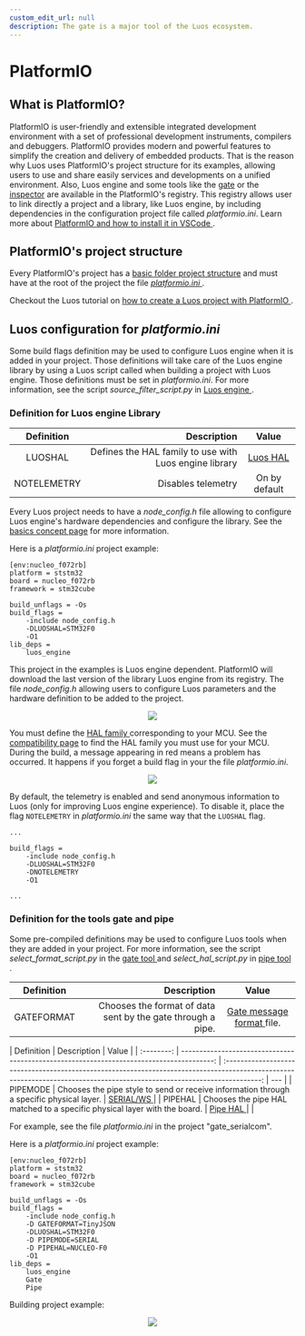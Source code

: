 ```yaml
---
custom_edit_url: null
description: The gate is a major tool of the Luos ecosystem.
---
```



# PlatformIO

## What is PlatformIO?

PlatformIO is user-friendly and extensible integrated development environment with a set of professional development instruments, compilers and debuggers. PlatformIO provides modern and powerful features to simplify the creation and delivery of embedded products.
That is the reason why Luos uses PlatformIO's project structure for its examples, allowing users to use and share easily services and developments on a unified environment. Also, Luos engine and some tools like the [gate](/docs/tools/gate) or the [inspector](/docs/tools/inspector) are available in the PlatformIO's registry. This registry allows user to link directly a project and a library, like Luos engine, by including dependencies in the configuration project file called _platformio.ini_.
Learn more about <a href="https://platformio.org" target="_blank">PlatformIO and how to install it in VSCode <IconExternalLink width="10"/></a>.

## PlatformIO's project structure

Every PlatformIO's project has a <a href="https://docs.platformio.org/en/latest/projectconf/section_platformio.html#directory-options" target="_blank">basic folder project structure<IconExternalLink width="10"/></a> and must have at the root of the project the file <a href="https://docs.platformio.org/en/latest/projectconf/section_platformio.html#generic-options" target="_blank">_platformio.ini_ <IconExternalLink width="10"/></a>.

Checkout the Luos tutorial on <a href="https://www.luos.io/tutorials/pio" target="_blank">how to create a Luos project with PlatformIO <IconExternalLink width="10"/></a>.

## Luos configuration for _platformio.ini_

Some build flags definition may be used to configure Luos engine when it is added in your project. Those definitions will take care of the Luos engine library by using a Luos script called when building a project with Luos engine. Those definitions must be set in _platformio.ini_.
For more information, see the script _source_filter_script.py_ in <a href="https://github.com/Luos-io/luos_engine" target="_blank" rel="external nofollow">Luos engine <IconExternalLink width="10"/></a>.

### Definition for Luos engine Library

| Definition  |                                            Description |                                                                           Value                                                                            |
| :---------: | -----------------------------------------------------: | :--------------------------------------------------------------------------------------------------------------------------------------------------------: |
|   LUOSHAL   | Defines the HAL family to use with Luos engine library | <a href="https://github.com/Luos-io/luos_engine/tree/main/engine/HAL" target="_blank" rel="external nofollow"> Luos HAL <IconExternalLink width="10"/></a> |
| NOTELEMETRY |                                     Disables telemetry |                                                                       On by default                                                                        |

Every Luos project needs to have a _node_config.h_ file allowing to configure Luos engine's hardware dependencies and configure the library. See the [basics concept page](/docs/luos-technology/basics/orga) for more information.

Here is a _platformio.ini_ project example:

```AsciiDoc
[env:nucleo_f072rb]
platform = ststm32
board = nucleo_f072rb
framework = stm32cube

build_unflags = -Os
build_flags =
    -include node_config.h
    -DLUOSHAL=STM32F0
    -O1
lib_deps =
    luos_engine
```

This project in the examples is Luos engine dependent. PlatformIO will download the last version of the library Luos engine from its registry. The file _node_config.h_ allowing users to configure Luos parameters and the hardware definition to be added to the project.

<div align="center">
  <Image src="/img/telemetry.svg" darkSrc="/img/telemetry.svg" />
</div>

You must define the <a href="https://github.com/Luos-io/luos_engine/tree/main/engine/HAL" target="_blank" rel="external nofollow">HAL family <IconExternalLink width="10"/></a> corresponding to your MCU. See the [compatibility page](/docs/compatibility/mcu_demoboard) to find the HAL family you must use for your MCU. During the build, a message appearing in red means a problem has occurred. It happens if you forget a build flag in your the file _platformio.ini_.

<div align="center">
  <Image src="/img/telemetry-1.png" darkSrc="/img/telemetry-1.png" />
</div>

By default, the telemetry is enabled and send anonymous information to Luos (only for improving Luos engine experience). To disable it, place the flag `NOTELEMETRY` in _platformio.ini_ the same way that the `LUOSHAL` flag.

```AsciiDoc
...

build_flags =
    -include node_config.h
    -DLUOSHAL=STM32F0
    -DNOTELEMETRY
    -O1

...
```

### Definition for the tools gate and pipe

Some pre-compiled definitions may be used to configure Luos tools when they are added in your project.
For more information, see the script _select_format_script.py_ in the <a href="https://github.com/Luos-io/luos_engine/tree/main/tool_services/gate" target="_blank" rel="external nofollow">gate tool <IconExternalLink width="10"/></a> and _select_hal_script.py_ in <a href="https://github.com/Luos-io/luos_engine/tree/main/tool_services/pipe" target="_blank" rel="external nofollow">pipe tool <IconExternalLink width="10"/></a>.

| Definition |                                                 Description |                                                                                       Value                                                                                        |
| :--------: | ----------------------------------------------------------: | :--------------------------------------------------------------------------------------------------------------------------------------------------------------------------------: |
| GATEFORMAT | Chooses the format of data sent by the gate through a pipe. | <a href="https://github.com/Luos-io/luos_engine/tree/main/tool_services/gate" target="_blank" rel="external nofollow">Gate message format <IconExternalLink width="10"/></a> file. |

| Definition |                                                                              Description |                                                                                  Value                                                                                   |
| :--------: | ---------------------------------------------------------------------------------------: | :----------------------------------------------------------------------------------------------------------------------------------------------------------------------: | --- |
|  PIPEMODE  | Chooses the pipe style to send or receive information through a specific physical layer. |    <a href="https://github.com/Luos-io/luos_engine/tree/main/tool_services/pipe" target="_blank" rel="external nofollow">SERIAL/WS <IconExternalLink width="10"/></a>    |
|  PIPEHAL   |                Chooses the pipe HAL matched to a specific physical layer with the board. | <a href="https://github.com/Luos-io/luos_engine/tree/main/tool_services/pipe/SERIAL" target="_blank" rel="external nofollow">Pipe HAL <IconExternalLink width="10"/></a> |     |

For example, see the file _platformio.ini_ in the project "gate_serialcom".

Here is a _platformio.ini_ project example:

```AsciiDoc
[env:nucleo_f072rb]
platform = ststm32
board = nucleo_f072rb
framework = stm32cube

build_unflags = -Os
build_flags =
    -include node_config.h
    -D GATEFORMAT=TinyJSON
    -DLUOSHAL=STM32F0
    -D PIPEMODE=SERIAL
    -D PIPEHAL=NUCLEO-F0
    -O1
lib_deps =
    luos_engine
    Gate
    Pipe
```

Building project example:

<div align="center">
  <Image src="/img/telemetry-2.png" darkSrc="/img/telemetry-2.png" />
</div>
